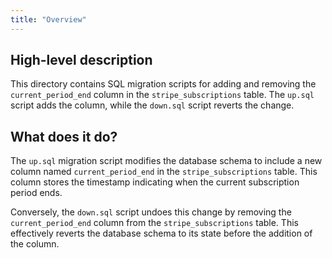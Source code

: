```yaml
---
title: "Overview"
---
```


## High-level description
This directory contains SQL migration scripts for adding and removing the `current_period_end` column in the `stripe_subscriptions` table. The `up.sql` script adds the column, while the `down.sql` script reverts the change.

## What does it do?
The `up.sql` migration script modifies the database schema to include a new column named `current_period_end` in the `stripe_subscriptions` table. This column stores the timestamp indicating when the current subscription period ends. 

Conversely, the `down.sql` script undoes this change by removing the `current_period_end` column from the `stripe_subscriptions` table. This effectively reverts the database schema to its state before the addition of the column. 
